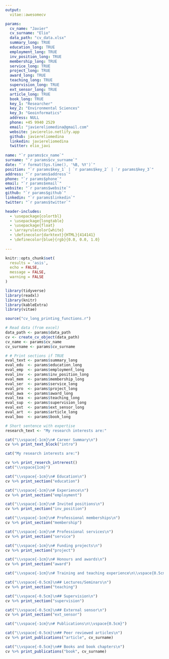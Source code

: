 ```yaml
---
output: 
  vitae::awesomecv

params:
  cv_name: "Javier" 
  cv_surname: "Elio"
  data_path: "cv_data.xlsx"
  summary_long: TRUE
  education_long: TRUE
  employment_long: TRUE
  inv_position_long: TRUE
  membership_long: TRUE
  service_long: TRUE
  project_long: TRUE
  award_long: TRUE
  teaching_long: TRUE
  supervision_long: TRUE
  ext_sensor_long: TRUE
  article_long: TRUE
  book_long: TRUE
  key_1: "Researcher"
  key_2: "Environmental Sciences"
  key_3: "Geoinformatics"
  address: NULL
  phone: +45 9940 2529
  email: "javiereliomedina@gmail.com"
  website: javierelio.netlify.app
  github: javiereliomedina
  linkedin: javiereliomedina
  twitter: elio_javi
     
name: "`r params$cv_name`" 
surname: "`r params$cv_surname`"
date: "`r format(Sys.time(), '%B, %Y')`"
position: "`r params$key_1` | `r params$key_2` | `r params$key_3`"
address: "`r params$address`"
phone: "`r params$phone`"
email: "`r params$email`"
website: "`r params$website`"
github: "`r params$github`"
linkedin: "`r params$linkedin`"
twitter: "`r params$twitter`"

header-includes:
  - \usepackage{colortbl}
  - \usepackage{longtable}
  - \usepackage{float}
  - \arrayrulecolor{white}
  - \definecolor{darktext}{HTML}{414141}
  - \definecolor{blue}{rgb}{0.0, 0.0, 1.0}
  
---
```


```r

knitr::opts_chunk$set(
  results = 'asis', 
  echo = FALSE,
  message = FALSE, 
  warning = FALSE
)

library(tidyverse)
library(readxl)
library(knitr)
library(kableExtra)
library(vitae)

source("cv_long_printing_functions.r")

# Read data (from excel)
data_path <- params$data_path
cv <- create_cv_object(data_path)
cv_name <- params$cv_name
cv_surname <- params$cv_surname

# # Print sections if TRUE
eval_text <- params$summary_long
eval_edu  <- params$education_long 
eval_emp  <- params$employment_long
eval_inv  <- params$inv_position_long
eval_mem  <- params$membership_long
eval_ser  <- params$service_long
eval_pro  <- params$project_long
eval_awa  <- params$award_long
eval_tea  <- params$teaching_long
eval_sup  <- params$supervision_long
eval_ext  <- params$ext_sensor_long
eval_art  <- params$article_long
eval_boo  <- params$book_long

# Short sentence with expertise
research_text <- "My research interests are:"

```

\vspace{0.5cm}
\footnotesize 
\rightline{\textcolor{darktext}{\textit{`r pull(filter(cv$text_blocks, loc == "short_description"), text)`}}}
\normalsize
\vspace{1.5cm}

```r
cat("\\vspace{-1cm}\n# Career Summary\n")
cv %>% print_text_block("intro")
```

```r
cat("My research interests are:")
```

```r
cv %>% print_reserch_intrerest()
cat("\\vspace{1cm}")
```

```r
cat("\\vspace{-1cm}\n# Education\n")
cv %>% print_section("education")
```

```r
cat("\\vspace{-1cm}\n# Experience\n")
cv %>% print_section("employment")
```

```r
cat("\\vspace{-1cm}\n# Invited positions\n")
cv %>% print_section("inv_position")
```

```r
cat("\\vspace{-1cm}\n# Professional memberships\n")
cv %>% print_section("membership")
```

```r
cat("\\vspace{-1cm}\n# Professional services\n")
cv %>% print_section("service")
```

```r
cat("\\vspace{-1cm}\n# Funding projects\n")
cv %>% print_section("project")
```

```r
cat("\\vspace{-1cm}\n# Honours and awards\n")
cv %>% print_section("award")
```

```r
cat("\\vspace{-1cm}\n# Training and teaching experience\n\\vspace{0.5cm}")
```

```r
cat("\\vspace{-0.5cm}\n## Lectures/Seminars\n")
cv %>% print_section("teaching")
```

```r
cat("\\vspace{-0.5cm}\n## Supervision\n")
cv %>% print_section("supervision")
```

```r
cat("\\vspace{-0.5cm}\n## External sensor\n")
cv %>% print_section("ext_sensor")
```

```r
cat("\\vspace{-1cm}\n# Publications\n\\vspace{0.5cm}")
```

```r
cat("\\vspace{-0.5cm}\n## Peer reviewed articles\n")
cv %>% print_publications("article", cv_surname)
```

```r
cat("\\vspace{-0.5cm}\n## Books and book chapters\n")
cv %>% print_publications("book", cv_surname)
```
